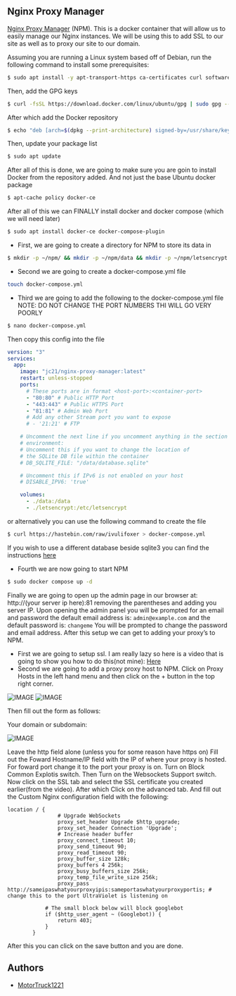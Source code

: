 ## Nginx Proxy Manager

[Nginx Proxy Manager](https://nginxproxymanager.com/) (NPM). This is a docker container that will allow us to easily manage our Nginx instances. We will be using this to add SSL to our site as well as to proxy our site to our domain.

Assuming you are running a Linux system based off of Debian, run the following command to install some prerequisites:

```bash
$ sudo apt install -y apt-transport-https ca-certificates curl software-properties-common nano curl wget
```

Then, add the GPG keys

```bash
$ curl -fsSL https://download.docker.com/linux/ubuntu/gpg | sudo gpg --dearmor -o /usr/share/keyrings/docker-archive-keyring.gpg
```

After which add the Docker repository

```bash
$ echo "deb [arch=$(dpkg --print-architecture) signed-by=/usr/share/keyrings/docker-archive-keyring.gpg] https://download.docker.com/linux/ubuntu $(lsb_release -cs) stable" | sudo tee /etc/apt/sources.list.d/docker.list > /dev/null
```

Then, update your package list

```bash
$ sudo apt update
```

After all of this is done, we are going to make sure you are goin to install Docker from the repository added. And not just the base Ubuntu docker package

```bash
$ apt-cache policy docker-ce
```

After all of this we can FINALLY install docker and docker compose (which we will need later)

```bash
$ sudo apt install docker-ce docker-compose-plugin
```

- First, we are going to create a directory for NPM to store its data in

```bash
$ mkdir -p ~/npm/ && mkdir -p ~/npm/data && mkdir -p ~/npm/letsencrypt && cd ~/npm/
```

- Second we are going to create a docker-compose.yml file

```bash
touch docker-compose.yml
```

- Third we are going to add the following to the docker-compose.yml file NOTE: DO NOT CHANGE THE PORT NUMBERS THI WILL GO VERY POORLY

```bash
$ nano docker-compose.yml
```

Then copy this config into the file

```yaml
version: "3"
services:
  app:
    image: "jc21/nginx-proxy-manager:latest"
    restart: unless-stopped
    ports:
      # These ports are in format <host-port>:<container-port>
      - "80:80" # Public HTTP Port
      - "443:443" # Public HTTPS Port
      - "81:81" # Admin Web Port
      # Add any other Stream port you want to expose
      # - '21:21' # FTP

    # Uncomment the next line if you uncomment anything in the section
    # environment:
    # Uncomment this if you want to change the location of
    # the SQLite DB file within the container
    # DB_SQLITE_FILE: "/data/database.sqlite"

    # Uncomment this if IPv6 is not enabled on your host
    # DISABLE_IPV6: 'true'

    volumes:
      - ./data:/data
      - ./letsencrypt:/etc/letsencrypt
```

or alternatively you can use the following command to create the file

```bash
$ curl https://hastebin.com/raw/ivulifoxer > docker-compose.yml
```

If you wish to use a different database beside sqlite3 you can find the instructions [here](https://nginxproxymanager.com/setup/#using-mysql-mariadb-database)

- Fourth we are now going to start NPM

```bash
$ sudo docker compose up -d
```

Finally we are going to open up the admin page in our browser at: http://(your server ip here):81 removing the parentheses and adding you server IP.
Upon opening the admin panel you will be prompted for an email and password the default email address is:
`admin@example.com`
and the default password is:
`changeme`
You will be prompted to change the password and email address.
After this setup we can get to adding your proxy’s to NPM.

- First we are going to setup ssl. I am really lazy so here is a video that is going to show you how to do this(not mine): [Here](https://www.youtube.com/watch?v=rj7DZdWMK2k&feature=youtu.be)
- Second we are going to add a proxy proxy host to NPM. Click on Proxy Hosts in the left hand menu and then click on the + button in the top right corner.

![IMAGE](https://proxdocs.motortruck1221.tech/TNproxhosts.png)
![IMAGE](https://proxdocs.motortruck1221.tech/TNaddproxhosts.png)

Then fill out the form as follows:

Your domain or subdomain:

![IMAGE](https://proxdocs.motortruck1221.tech/TNproxform.png)

Leave the http field alone (unless you for some reason have https on) Fill out the Foward Hostname/IP field with the IP of where your proxy is hosted.
For foward port change it to the port your proxy is on.
Turn on Block Common Explotis switch.
Then Turn on the Websockets Support switch.
Now click on the SSL tab and select the SSL certificate you created earlier(from the video).
After which Click on the advanced tab. And fill out the Custom Nginx configuration field with the following:

```nginx
location / {
                # Upgrade WebSockets
                proxy_set_header Upgrade $http_upgrade;
                proxy_set_header Connection 'Upgrade';
                # Increase header buffer
                proxy_connect_timeout 10;
                proxy_send_timeout 90;
                proxy_read_timeout 90;
                proxy_buffer_size 128k;
                proxy_buffers 4 256k;
                proxy_busy_buffers_size 256k;
                proxy_temp_file_write_size 256k;
                proxy_pass http://sameipaswhatyourproxyipis:sameportaswhatyourproxyportis; # change this to the port UltraViolet is listening on

            # The small block below will block googlebot
            if ($http_user_agent ~ (Googlebot)) {
                return 403;
            }
        }
```

After this you can click on the save button and you are done.

## Authors

- [MotorTruck1221](https://github.com/motortruck1221)
